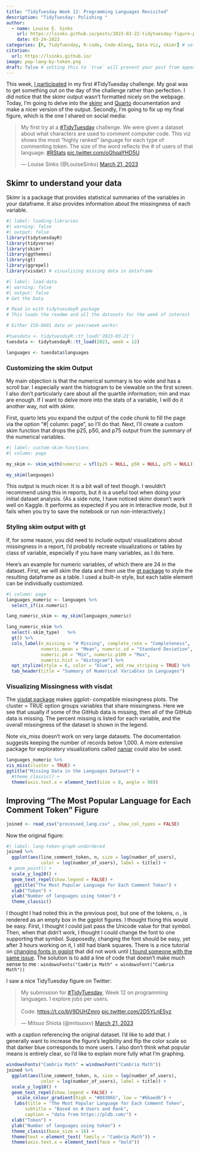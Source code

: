 ```yaml
---
title: "TidyTuesday Week 12: Programming Languages Revisited"
description: "TidyTuesday: Polishing "
author:
  - name: Louise E. Sinks
    url: https://lsinks.github.io/posts/2023-03-22-tidytuesday-figure-polishing/
    date: 03-24-2023
categories: [R, TidyTuesday, R-code, Code-Along, Data-Viz, skimr] # self-defined categories
citation:
  url: https://lsinks.github.io/ 
image: pop-lang-by-token.png
draft: false # setting this to `true` will prevent your post from appearing on your listing page until you're ready!
---
```


This week, [I participated](https://lsinks.github.io/posts/2023-03-21-tidytuesday-programming-languages/) in my first #TidyTuesday challenge. My goal was to get something out on the day of the challenge rather than perfection. I did notice that the skimr output wasn't formatted nicely on the webpage. Today, I'm going to delve into the [skimr](https://cran.r-project.org/web/packages/skimr/index.html) and [Quarto](https://quarto.org/docs/output-formats/page-layout.html) documentation and make a nicer version of the output. Secondly, I'm going to fix up my final figure, which is the one I shared on social media:

<blockquote class="twitter-tweet">

<p lang="en" dir="ltr">

My first try at a <a href="https://twitter.com/hashtag/TidyTuesday?src=hash&amp;ref_src=twsrc%5Etfw">#TidyTuesday</a> challenge. We were given a dataset about what characters are used to comment computer code. This viz shows the most "highly ranked" language for each type of commenting token. The size of the word reflects the \# of users of that language. <a href="https://twitter.com/hashtag/RStats?src=hash&amp;ref_src=twsrc%5Etfw">#RStats</a> <a href="https://t.co/oGhqaYHD5U">pic.twitter.com/oGhqaYHD5U</a>

</p>

--- Louise Sinks (@LouiseSinks) <a href="https://twitter.com/LouiseSinks/status/1638281716614811664?ref_src=twsrc%5Etfw">March 21, 2023</a>

</blockquote>

```{=html}
<script async src="https://platform.twitter.com/widgets.js" charset="utf-8"></script>
```
## Skimr to understand your data

Skimr is a package that provides statistical summaries of the variables in your dataframe. It also provides information about the missingness of each variable.

```r
#| label: loading-libraries
#| warning: false
#| output: false
library(tidytuesdayR)
library(tidyverse)
library(skimr)
library(ggthemes)
library(gt)
library(ggrepel)
library(visdat) # visualizing missing data in dataframe
```

```r
#| label: load-data
#| warning: false
#| output: false
# Get the Data

# Read in with tidytuesdayR package 
# This loads the readme and all the datasets for the week of interest

# Either ISO-8601 date or year/week works!

#tuesdata <- tidytuesdayR::tt_load('2023-03-21')
tuesdata <- tidytuesdayR::tt_load(2023, week = 12)

languages <- tuesdata$languages
```

### Customizing the skim Output

My main objection is that the numerical summary is too wide and has a scroll bar. I especially want the histogram to be viewable on the first screen. I also don't particularly care about all the quartile information; min and max are enough. If I want to delve more into the stats of a variable, I will do it another way, not with skimr.

First, quarto lets you expand the output of the code chunk to fill the page via the option "#\| column: page", so I'll do that. Next, I'll create a custom skim function that drops the p25, p50, and p75 output from the summary of the numerical variables.

```r
#| label: custom-skim-functions
#| column: page

my_skim <- skim_with(numeric = sfl(p25 = NULL, p50 = NULL, p75 = NULL)) 

my_skim(languages)
```

This output is much nicer. It is a bit wall of text though. I wouldn't recommend using this in reports, but it is a useful tool when doing your initial dataset analysis. (As a side note, I have noticed skimr doesn't work well on Kaggle. It performs as expected if you are in interactive mode, but it fails when you try to save the notebook or run non-interactively.)

### Styling skim output with gt

If, for some reason, you did need to include output/ visualizations about missingness in a report, I'd probably recreate visualizations or tables by class of variable, especially if you have many variables, as I do here.

Here's an example for numeric variables, of which there are 24 in the dataset. First, we will skim the data and then use the [gt package](https://gt.rstudio.com/) to style the resulting dataframe as a table. I used a built-in style, but each table element can be individually customized.

```r
#| column: page
languages_numeric <- languages %>%
  select_if(is.numeric)

lang_numeric_skim <- my_skim(languages_numeric)

lang_numeric_skim %>%
  select(-skim_type)   %>% 
  gt() %>%
  cols_label(n_missing = "# Missing", complete_rate = "Completeness", 
             numeric.mean = "Mean", numeric.sd = "Standard Deviation",
             numeric.p0 = "Min", numeric.p100 = "Max",
             numeric.hist = "Histogram") %>%
  opt_stylize(style = 6, color = "blue", add_row_striping = TRUE) %>%
  tab_header(title = "Summary of Numerical Variables in Languages") 

```

### Visualizing Missingness with visdat

The [visdat package](https://cran.r-project.org/web/packages/visdat/) makes ggplot- compatible missingness plots. The cluster = TRUE option groups variables that share missingness. Here we see that usually if some of the GitHub data is missing, then all of the GitHub data is missing. The percent missing is listed for each variable, and the overall missingness of the dataset is shown in the legend.

Note vis_miss doesn't work on very large datasets. The documentation suggests keeping the number of records below 1,000. A more extensive package for exploratory visualizations called [naniar](https://naniar.njtierney.com/) could also be used.

```r
languages_numeric %>%
vis_miss(cluster = TRUE) +
ggtitle("Missing Data in the Languages Dataset") +
  #theme_classic() +
  theme(axis.text.x = element_text(size = 8, angle = 90))
```

## Improving "The Most Popular Language for Each Comment Token" Figure

```r
joined <- read_csv("processed_lang.csv" , show_col_types = FALSE)
```

Now the original figure:

```r
#| label: lang-token-graph-undordered
joined %>%
  ggplot(aes(line_comment_token, n, size = log(number_of_users), 
             color = log(number_of_users), label = title)) +
 # geom_point() +
  scale_y_log10() +
  geom_text_repel(show.legend = FALSE) +
   ggtitle("The Most Popular Language for Each Comment Token") +
  xlab("Token") +
  ylab("Number of languages using token") +
  theme_classic()
```

I thought I had noted this in the previous post, but one of the tokens, ⍝ , is rendered as an empty box in the ggplot figures. I thought fixing this would be easy. First, I thought I could just pass the Unicode value for that symbol. Then, when that didn't work, I thought I could change the font to one supporting that symbol. Supposedly, changing the font should be easy, yet after 3 hours working on it, I still had blank squares. There is a nice tutorial on [changing fonts in ggplot](https://statisticaloddsandends.wordpress.com/2021/07/08/using-different-fonts-with-ggplot2/) that did not work until [I found someone with the same issue](https://github.com/GuangchuangYu/meme/issues/1). The solution is to add a line of code that doesn't make much sense to me : `windowsFonts("Cambria Math" = windowsFont("Cambria Math"))`

I saw a nice TidyTuesday figure on Twitter:

<blockquote class="twitter-tweet">

<p lang="en" dir="ltr">

My submission for <a href="https://twitter.com/hashtag/TidyTuesday?src=hash&amp;ref_src=twsrc%5Etfw">#TidyTuesday</a>, Week 12 on programming languages. I explore jobs per users.<br><br>Code: <a href="https://t.co/bV9DUHZmro">https://t.co/bV9DUHZmro</a> <a href="https://t.co/2D5YLnE5yz">pic.twitter.com/2D5YLnE5yz</a>

</p>

--- Mitsuo Shiota (@mitsuoxv) <a href="https://twitter.com/mitsuoxv/status/1637986238962728961?ref_src=twsrc%5Etfw">March 21, 2023</a>

</blockquote>

```{=html}
<script async src="https://platform.twitter.com/widgets.js" charset="utf-8"></script>
```
with a caption referencing the original dataset. I'd like to add that. I generally want to increase the figure's legibility and flip the color scale so that darker blue corresponds to more users. I also don't think what popular means is entirely clear, so I'd like to explain more fully what I'm graphing.

```r
windowsFonts("Cambria Math" = windowsFont("Cambria Math"))
joined %>%
  ggplot(aes(line_comment_token, n, size = log(number_of_users), 
             color = log(number_of_users), label = title)) +
  scale_y_log10() +
  geom_text_repel(show.legend = FALSE) +
    scale_colour_gradient(high = "#08306b", low = "#6baed6") + 
   labs(title = "The Most Popular Language for Each Comment Token",
       subtitle = "Based on # Users and Rank",
       caption = "data from https://pldb.com/") +
  xlab("Token") +
  ylab("Number of languages using token") +
  theme_classic(base_size = 16) +
  theme(text = element_text( family = "Cambria Math")) +
  theme(axis.text.x = element_text(face = "bold")) 

```
